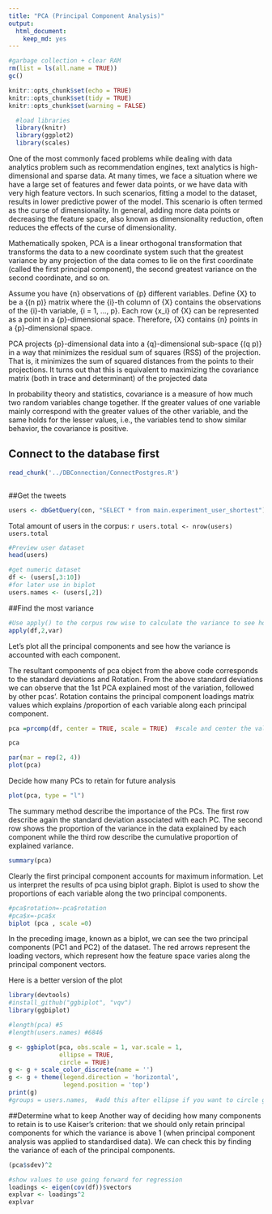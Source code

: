```yaml
---
title: "PCA (Principal Component Analysis)"
output: 
  html_document: 
    keep_md: yes
---
```


```r
#garbage collection + clear RAM
rm(list = ls(all.name = TRUE))
gc()
```

```r
knitr::opts_chunk$set(echo = TRUE)
knitr::opts_chunk$set(tidy = TRUE)
knitr::opts_chunk$set(warning = FALSE)
```

```r
  #load libraries
  library(knitr)
  library(ggplot2)
  library(scales)
```

One of the most commonly faced problems while dealing with data analytics problem such as recommendation engines, text analytics is high-dimensional and sparse data. At many times, we face a situation where we have a large set of features and fewer data points, or we have data with very high feature vectors. In such scenarios, fitting a model to the dataset, results in lower predictive power of the model. This scenario is often termed as the curse of dimensionality. In general, adding more data points or decreasing the feature space, also known as dimensionality reduction, often reduces the effects of the curse of dimensionality.

Mathematically spoken, PCA is a linear orthogonal transformation that transforms the data to a new coordinate system such that the greatest variance by any projection of the data comes to lie on the first coordinate (called the first principal component), the second greatest variance on the second coordinate, and so on.

Assume you have {n} observations of {p} different variables. Define {X} to be a {(n \times p)} matrix where the {i}-th column of {X} contains the observations of the {i}-th variable, {i = 1, ..., p}. Each row {x_i} of {X} can be represented as a point in a {p}-dimensional space. Therefore, {X} contains {n} points in a {p}-dimensional space.

PCA projects {p}-dimensional data into a {q}-dimensional sub-space {(q \leq p)} in a way that minimizes the residual sum of squares (RSS) of the projection. That is, it minimizes the sum of squared distances from the points to their projections. It turns out that this is equivalent to maximizing the covariance matrix (both in trace and determinant) of the projected data

In probability theory and statistics, covariance is a measure of how much two random variables change together. If the greater values of one variable mainly correspond with the greater values of the other variable, and the same holds for the lesser values, i.e., the variables tend to show similar behavior, the covariance is positive.

## Connect to the database first
```r
read_chunk('../DBConnection/ConnectPostgres.R')
```

```r
```

##Get the tweets
```r
users <- dbGetQuery(con, "SELECT * from main.experiment_user_shortest")
```

Total amount of users in the corpus: `r users.total <- nrow(users)
  users.total`

```r
#Preview user dataset  
head(users)

#get numeric dataset
df <- (users[,3:10])
#for later use in biplot
users.names <- (users[,2])

```

##Find the most variance

```r
#Use apply() to the corpus row wise to calculate the variance to see how each variable is varying.
apply(df,2,var)
```

Let’s plot all the principal components and see how the variance is accounted with each component.

The resultant components of pca object from the above code corresponds to the standard deviations and Rotation. From the above standard deviations we can observe that the 1st PCA explained most of the variation, followed by other pcas’.  Rotation contains the principal component loadings matrix values which explains /proportion of each variable along each principal component.

```r
pca =prcomp(df, center = TRUE, scale = TRUE)  #scale and center the values

pca

par(mar = rep(2, 4))
plot(pca)
```

Decide how many PCs to retain for future analysis
```r
plot(pca, type = "l")
```

The summary method describe the importance of the PCs. The first row describe again the standard deviation associated with each PC. The second row shows the proportion of the variance in the data explained by each component while the third row describe the cumulative proportion of explained variance. 
```r
summary(pca)
```

Clearly the first principal component accounts for maximum information.
Let us interpret the results of pca using biplot graph. Biplot is used to show the proportions of each variable along the two principal components.

```r
#pca$rotation=-pca$rotation
#pca$x=-pca$x
biplot (pca , scale =0)
```

In the preceding image, known as a biplot, we can see the two principal components (PC1 and PC2) of the dataset. The red arrows represent the loading vectors, which represent how the feature space varies along the principal component vectors.

Here is a better version of the plot

```r
library(devtools)
#install_github("ggbiplot", "vqv")
library(ggbiplot)

#length(pca) #5
#length(users.names) #6846

g <- ggbiplot(pca, obs.scale = 1, var.scale = 1, 
              ellipse = TRUE,  
              circle = TRUE)
g <- g + scale_color_discrete(name = '')
g <- g + theme(legend.direction = 'horizontal', 
               legend.position = 'top')
print(g)
#groups = users.names,  #add this after ellipse if you want to circle groups by another variable
```

##Determine what to keep
Another way of deciding how many components to retain is to use Kaiser’s criterion: that we should only retain principal components for which the variance is above 1 (when principal component analysis was applied to standardised data). We can check this by finding the variance of each of the principal components.
```r
(pca$sdev)^2

#show values to use going forward for regression
loadings <- eigen(cov(df))$vectors
explvar <- loadings^2
explvar
```

```r
```
